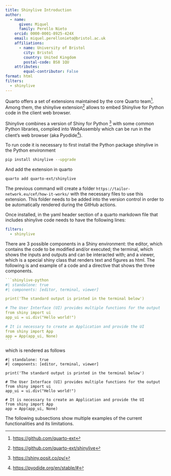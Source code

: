 ```yaml
---
title: Shinylive Introduction
author: 
  - name:
      given: Miquel
      family: Perello Nieto
    orcid: 0000-0001-8925-424X
    email: miquel.perellonieto@bristol.ac.uk
    affiliations:
      - name: University of Bristol
        city: Bristol
        country: United Kingdom
        postal-code: BS8 1QU
    attributes:
        equal-contributor: False
format: html
filters:
  - shinylive
---
```


Quarto offers a set of extensions maintained by the core Quarto team[^1].
Among them, the shinylive extension[^2] allows to embed Shinylive for Python
code in the client web browser. 

[^1]: [https://github.com/quarto-ext](https://github.com/quarto-ext)
[^2]: [https://github.com/quarto-ext/shinylive](https://github.com/quarto-ext/shinylive)


Shinylive combines a version of Shiny for Python [^3] with some common Python
libraries, complied into WebAssembly which can be run in the client's web
browser (aka Pyodide[^4]).

[^3]: [https://shiny.posit.co/py/](https://shiny.posit.co/py/)
[^4]: [https://pyodide.org/en/stable/#](https://pyodide.org/en/stable/#)

To run code it is necessary to first install the Python package shinylive in
the Python environment 

```bash
pip install shinylive --upgrade
```

And add the extension in quarto

```bash
quarto add quarto-ext/shinylive
```

The previous command will create a folder
`https://tailor-network.eu/cef/how-it-works/` with the necessary files to use
this extension. This folder needs to be added into the version control in order
to be automatically rendered during the GitHub actions.

Once installed, in the yaml header section of a quarto markdown file that
includes shinylive code needs to have the following lines:

```yaml
filters:
  - shinylive
```

There are 3 possible components in a Shiny environment: the editor, which
contains the code to be modified and/or executed; the terminal, which shows the
inputs and outputs and can be interacted with; and a viewer, which is a
special shiny class that renders text and figures as html.
The following is and example of a code and a directive that shows the three
components.

````yaml
```shinylive-python
#| standalone: true
#| components: [editor, terminal, viewer]

print('The standard output is printed in the terminal below')

# The User Interface (UI) provides multiple functions for the output
from shiny import ui
app_ui = ui.div("Hello world!")

# It is necessary to create an Application and provide the UI
from shiny import App
app = App(app_ui, None)
```
````

which is rendered as follows

```shinylive-python
#| standalone: true
#| components: [editor, terminal, viewer]

print('The standard output is printed in the terminal below')

# The User Interface (UI) provides multiple functions for the output
from shiny import ui
app_ui = ui.div("Hello world!")

# It is necessary to create an Application and provide the UI
from shiny import App
app = App(app_ui, None)
```

The following subsections show multiple examples of the current functionalities
and its limitations.
